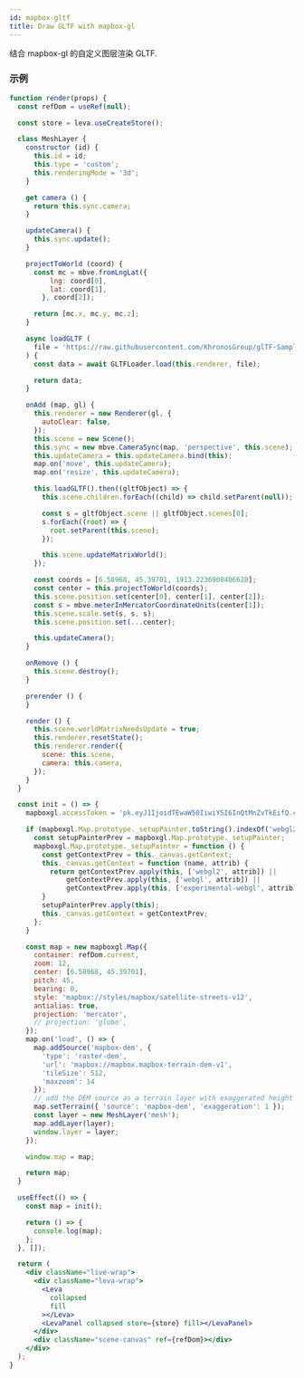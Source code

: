 ```yaml
---
id: mapbox-gltf
title: Draw GLTF with mapbox-gl
---
```


结合 mapbox-gl 的自定义图层渲染 GLTF.

### 示例

```jsx live
function render(props) {
  const refDom = useRef(null);

  const store = leva.useCreateStore();

  class MeshLayer {
    constructor (id) {
      this.id = id;
      this.type = 'custom';
      this.renderingMode = '3d';
    }

    get camera () {
      return this.sync.camera;
    }

    updateCamera() {
      this.sync.update();
    }

    projectToWorld (coord) {
      const mc = mbve.fromLngLat({
          lng: coord[0],
          lat: coord[1],
        }, coord[2]);

      return [mc.x, mc.y, mc.z];
    }

    async loadGLTF (
      file = 'https://raw.githubusercontent.com/KhronosGroup/glTF-Sample-Models/master/2.0/DamagedHelmet/glTF-Binary/DamagedHelmet.glb',
    ) {
      const data = await GLTFLoader.load(this.renderer, file);

      return data;
    }

    onAdd (map, gl) {
      this.renderer = new Renderer(gl, {
        autoClear: false,
      });
      this.scene = new Scene();
      this.sync = new mbve.CameraSync(map, 'perspective', this.scene);
      this.updateCamera = this.updateCamera.bind(this);
      map.on('move', this.updateCamera);
      map.on('resize', this.updateCamera);

      this.loadGLTF().then((gltfObject) => {
        this.scene.children.forEach((child) => child.setParent(null));

        const s = gltfObject.scene || gltfObject.scenes[0];
        s.forEach((root) => {
          root.setParent(this.scene);
        });

        this.scene.updateMatrixWorld();
      });

      const coords = [6.58968, 45.39701, 1913.2236908406628];
      const center = this.projectToWorld(coords);
      this.scene.position.set(center[0], center[1], center[2]);
      const s = mbve.meterInMercatorCoordinateUnits(center[1]);
      this.scene.scale.set(s, s, s);
      this.scene.position.set(...center);

      this.updateCamera();
    }

    onRemove () {
      this.scene.destroy();
    }

    prerender () {
    }

    render () {
      this.scene.worldMatrixNeedsUpdate = true;
      this.renderer.resetState();
      this.renderer.render({
        scene: this.scene,
        camera: this.camera,
      });
    }
  }

  const init = () => {
    mapboxgl.accessToken = 'pk.eyJ1IjoidTEwaW50IiwiYSI6InQtMnZvTkEifQ.c8mhXquPE7_xoB3P4Ag8cA';

    if (mapboxgl.Map.prototype._setupPainter.toString().indexOf('webgl2') === -1) {
      const setupPainterPrev = mapboxgl.Map.prototype._setupPainter;
      mapboxgl.Map.prototype._setupPainter = function () {
        const getContextPrev = this._canvas.getContext;
        this._canvas.getContext = function (name, attrib) {
          return getContextPrev.apply(this, ['webgl2', attrib]) ||
              getContextPrev.apply(this, ['webgl', attrib]) ||
              getContextPrev.apply(this, ['experimental-webgl', attrib]);
        }
        setupPainterPrev.apply(this);
        this._canvas.getContext = getContextPrev;
      };
    }

    const map = new mapboxgl.Map({
      container: refDom.current,
      zoom: 12,
      center: [6.58968, 45.39701],
      pitch: 45,
      bearing: 0,
      style: 'mapbox://styles/mapbox/satellite-streets-v12',
      antialias: true,
      projection: 'mercator',
      // projection: 'globe',
    });
    map.on('load', () => {
      map.addSource('mapbox-dem', {
        'type': 'raster-dem',
        'url': 'mapbox://mapbox.mapbox-terrain-dem-v1',
        'tileSize': 512,
        'maxzoom': 14
      });
      // add the DEM source as a terrain layer with exaggerated height
      map.setTerrain({ 'source': 'mapbox-dem', 'exaggeration': 1 });
      const layer = new MeshLayer('mesh');
      map.addLayer(layer);
      window.layer = layer;
    });

    window.map = map;

    return map;
  }

  useEffect(() => {
    const map = init();

    return () => {
      console.log(map);
    };
  }, []);

  return (
    <div className="live-wrap">
      <div className="leva-wrap">
        <Leva
          collapsed
          fill
        ></Leva>
        <LevaPanel collapsed store={store} fill></LevaPanel>
      </div>
      <div className="scene-canvas" ref={refDom}></div>
    </div>
  );
}
```
